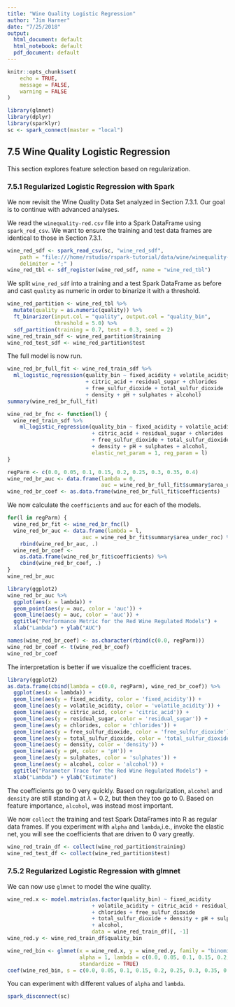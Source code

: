 ```yaml
---
title: "Wine Quality Logistic Regression"
author: "Jim Harner"
date: "7/25/2018"
output:
  html_document: default
  html_notebook: default
  pdf_document: default
---
```


```r
knitr::opts_chunk$set(
	echo = TRUE,
	message = FALSE,
	warning = FALSE
)

library(glmnet)
library(dplyr)
library(sparklyr)
sc <- spark_connect(master = "local")
```

## 7.5 Wine Quality Logistic Regression

This section explores feature selection based on regularization.

### 7.5.1 Regularized Logistic Regression with Spark

We now revisit the Wine Quality Data Set analyzed in Section 7.3.1. Our goal is to continue with advanced analyses.

We read the `winequality-red.csv` file into a Spark DataFrame using `spark_red_csv`. We want to ensure the training and test data frames are identical to those in Section 7.3.1.
```r
wine_red_sdf <- spark_read_csv(sc, "wine_red_sdf",
    path = "file:///home/rstudio/rspark-tutorial/data/wine/winequality-red.csv",
    delimiter = ";" )
wine_red_tbl <- sdf_register(wine_red_sdf, name = "wine_red_tbl")
```

We split `wine_red_sdf` into a training and a test Spark DataFrame as before and cast `quality` as numeric in order to binarize it with a threshold.
```r
wine_red_partition <- wine_red_tbl %>%
  mutate(quality = as.numeric(quality)) %>%
  ft_binarizer(input.col = "quality", output.col = "quality_bin",
               threshold = 5.0) %>%
  sdf_partition(training = 0.7, test = 0.3, seed = 2)
wine_red_train_sdf <- wine_red_partition$training
wine_red_test_sdf <- wine_red_partition$test
```

The full model is now run.
```r
wine_red_br_full_fit <- wine_red_train_sdf %>%
  ml_logistic_regression(quality_bin ~ fixed_acidity + volatile_acidity
                         + citric_acid + residual_sugar + chlorides
                         + free_sulfur_dioxide + total_sulfur_dioxide
                         + density + pH + sulphates + alcohol)
summary(wine_red_br_full_fit)
```

```r
wine_red_br_fnc <- function(l) {
  wine_red_train_sdf %>%
    ml_logistic_regression(quality_bin ~ fixed_acidity + volatile_acidity
                           + citric_acid + residual_sugar + chlorides
                           + free_sulfur_dioxide + total_sulfur_dioxide
                           + density + pH + sulphates + alcohol,
                           elastic_net_param = 1, reg_param = l)
}
```

```r
regParm <- c(0.0, 0.05, 0.1, 0.15, 0.2, 0.25, 0.3, 0.35, 0.4)
wine_red_br_auc <- data.frame(lambda = 0,
                              auc = wine_red_br_full_fit$summary$area_under_roc)
wine_red_br_coef <- as.data.frame(wine_red_br_full_fit$coefficients)
```

We now calculate the `coefficients` and `auc` for each of the models.
```r
for(l in regParm) {
  wine_red_br_fit <- wine_red_br_fnc(l)
  wine_red_br_auc <- data.frame(lambda = l,
                        auc = wine_red_br_fit$summary$area_under_roc) %>%
    rbind(wine_red_br_auc, .)
  wine_red_br_coef <- 
    as.data.frame(wine_red_br_fit$coefficients) %>%
    cbind(wine_red_br_coef, .)
}
wine_red_br_auc
```
```r
library(ggplot2)
wine_red_br_auc %>%
  ggplot(aes(x = lambda)) +
  geom_point(aes(y = auc, color = 'auc')) +
  geom_line(aes(y = auc, color = 'auc')) +
  ggtitle("Performance Metric for the Red Wine Regulated Models") +
  xlab("Lambda") + ylab("AUC")
```

```r
names(wine_red_br_coef) <- as.character(rbind(c(0.0, regParm)))
wine_red_br_coef <- t(wine_red_br_coef)
wine_red_br_coef
```

The interpretation is better if we visualize the coefficient traces.
```r
library(ggplot2)
as.data.frame(cbind(lambda = c(0.0, regParm), wine_red_br_coef)) %>%
  ggplot(aes(x = lambda)) +
  geom_line(aes(y = fixed_acidity, color = 'fixed_acidity')) +
  geom_line(aes(y = volatile_acidity, color = 'volatile_acidity')) + 
  geom_line(aes(y = citric_acid, color = 'citric_acid')) + 
  geom_line(aes(y = residual_sugar, color = 'residual_sugar')) + 
  geom_line(aes(y = chlorides, color = 'chlorides')) + 
  geom_line(aes(y = free_sulfur_dioxide, color = 'free_sulfur_dioxide')) + 
  geom_line(aes(y = total_sulfur_dioxide, color = 'total_sulfur_dioxide')) +
  geom_line(aes(y = density, color = 'density')) +
  geom_line(aes(y = pH, color = 'pH')) +
  geom_line(aes(y = sulphates, color = 'sulphates')) +
  geom_line(aes(y = alcohol, color = 'alcohol')) +
  ggtitle("Parameter Trace for the Red Wine Regulated Models") +
  xlab("Lambda") + ylab("Estimate")
```

The coefficients go to 0 very quickly. Based on regularization, `alcohol` and `density` are still standing at $\lambda = 0.2$, but then they too go to 0. Based on feature importance, `alcohol`, was instead most important.

We now `collect` the training and test Spark DataFrames into R as regular data frames. If you experiment with `alpha` and `lambda`,i.e., invoke the elastic net, you will see the coefficients that are driven to 0 vary greatly. 
```r
wine_red_train_df <- collect(wine_red_partition$training)
wine_red_test_df <- collect(wine_red_partition$test)
```

### 7.5.2 Regularized Logistic Regression with glmnet

We can now use `glmnet` to model the wine quality.
```r
wine_red.x <- model.matrix(as.factor(quality_bin) ~ fixed_acidity 
                           + volatile_acidity + citric_acid + residual_sugar
                           + chlorides + free_sulfur_dioxide
                           + total_sulfur_dioxide + density + pH + sulphates
                           + alcohol, 
                           data = wine_red_train_df)[, -1]
wine_red.y <- wine_red_train_df$quality_bin

wine_red_bin <- glmnet(x = wine_red.x, y = wine_red.y, family = "binomial",
                       alpha = 1, lambda = c(0.0, 0.05, 0.1, 0.15, 0.2, 0.25, 0.3, 0.35, 0.4),
                       standardize = TRUE)
coef(wine_red_bin, s = c(0.0, 0.05, 0.1, 0.15, 0.2, 0.25, 0.3, 0.35, 0.4))
```
You can experiment with different values of `alpha` and `lambda`.

```r
spark_disconnect(sc)
```

